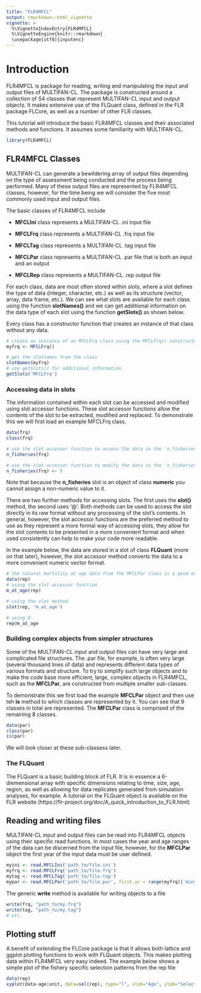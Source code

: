 ```yaml
---
title: "FLR4MFCL"
output: rmarkdown::html_vignette
vignette: >
  %\VignetteIndexEntry{FLR4MFCL}
  %\VignetteEngine{knitr::rmarkdown}
  \usepackage[utf8]{inputenc}
---
```



# Introduction
FLR4MFCL is package for reading, writing and manipulating the input and output files of MULTIFAN-CL. The package is constructed around a collection of S4 classes that represent MULTIFAN-CL input and output objects. It makes extensive use of the FLQuant class, defined in the FLR package FLCore, as well as a number of other FLR classes.

This tutorial will introduce the basic FLR4MFCL classes and their associated methods and functions. It assumes some familiarity with MULTIFAN-CL. 

```r
library(FLR4MFCL)
```

## FLR4MFCL Classes
MULTIFAN-CL can generate a bewildering array of output files depending on the type of assessment being conducted and the process being performed. Many of these output files are represented by FLR4MFCL classes, however, for the time being we will consider the five most commonly used input and output files.

The basic classes of FLR4MFCL include

* __MFCLIni__ class represents a MULTIFAN-CL .ini input file

* __MFCLFrq__ class represents a MULTIFAN-CL .frq input file

* __MFCLTag__ class represents a MULTIFAN-CL .tag input file

* __MFCLPar__ class represents a MULTIFAN-CL .par file that is both an input and an output 

* __MFCLRep__ class represents a MULTIFAN-CL .rep output file


For each class, data are most often stored within slots, where a slot defines the type of data (integer, character, etc.) as well as its structure (vector, array, data frame, etc.). We can see what slots are available for each class using the function **slotNames()** and we can get additional information on the data type of each slot using the function **getSlots()** as shown below.

Every class has a constructor function that creates an instance of that class without any data.

```r
# create an instance of an MFCLFrq class using the MFCLFrq() constructor
myfrq <- MFCLFrq()

# get the slotnames from the class
slotNames(myfrq)
# use getSlots() for additional information 
getSlots('MFCLFrq')
```

<!--
Classes define the representation of objects, in other words, they define a template for data structures with the data often organised in slots.

Everything in R is an object and every object belongs to a class. For example, the object **myfrq** created above is an object of class **MFCLFrq** that is built from a collection of smaller objects, each one belonging to a class. The **n_fisheries** slot, for example is an object of class **numeric** . -->

### Accessing data in slots
The information contained within each slot can be accessed and modified using slot accessor functions. These slot accessor functions allow the contents of the slot to be extracted, modified and replaced. To demonstrate this we will first load an example MFCLFrq class.

```r
data(frq)
class(frq)

# use the slot accessor function to access the data in the 'n_fisheries' slot
n_fisheries(frq)

# use the slot accessor function to modify the data in the 'n_fisheries' slot
n_fisheries(frq) <- 5

```
Note that because the **n_fisheries** slot is an object of class **numeric** you cannot assign a non-numeric value to it. 

There are two further methods for accessing slots. The first uses the **slot()** method, the second uses '@'. Both methods can be used to access the slot directly in its raw format without any processing of the slot's contents. In general, however, the slot accessor functions are the preferred method to use as they represent a more formal way of accessing slots, they allow for the slot contents to be presented in a more convenient format and when used consistently can help to make your code more readable. 

In the example below, the data are stored in a slot of class **FLQuant** (more on that later), however, the slot accessor method converts the data to a more convenient numeric vector format. 

```r
# the natural mortality at age data from the MFCLPar class is a good example of how slot accessors can improve access to data.
data(rep)
# using the slot accessor function
m_at_age(rep)

# using the slot method
slot(rep, 'm_at_age')

# using @
rep@m_at_age
```


### Building complex objects from simpler structures
Some of the MULTIFAN-CL input and output files can have very large and complicated file structures. The .par file, for example, is often very large (several thousand lines of data) and represents different data types of various formats and structure. To try to simplify such large objects and to make the code base more efficient, large, complex objects in FLR4MFCL, such as the **MFCLPar**, are constructed from multiple smaller sub-classes.

To demonstrate this we first load the example **MFCLPar** object and then use teh **is** method to which classes are represented by it. You can see that 9 classes in total are represented. The **MFCLPar** class is comprised of the remaining 8 classes.

```r
data(par)
class(par)
is(par)
```

We will look closer at these sub-classess later.

### The FLQuant
The FLQuant is a basic building block of FLR. It is in essence a 6-diemensional array with specific dimensions relating to time, size, age, region, as well as allowing for data replicates generated from simulation analyses, for example. A tutorial on the FLQuant object is available on the FLR website (https://flr-project.org/doc/A_quick_introduction_to_FLR.html)

## Reading and writing files
MULTIFAN-CL input and output files can be read into FLR4MFCL objects using their specific read functions. In most cases the year and age ranges of the data can be discerned from the input file, however, for the **MFCLPar** object the first year of the input data must be user defined.

```r
myini <- read.MFCLIni('path_to/file.ini')
myfrq <- read.MFCLFrq('path_to/file.frq')
mytag <- read.MFCLTag('path_to/file.tag')
mypar <- read.MFCLPar('path_to/file.par', first.yr = range(myfrq)['minyear'])
```

The generic **write** method is available for writing objects to a file

```r
write(frq, "path_to/my.frq")
write(tag, "path_to/my.tag")
# etc.
```


## Plotting stuff
A benefit of extending the FLCore package is that it allows both lattice and ggplot plotting functions to work with FLQuant objects. This makes plotting data within FLR4MFCL very easy indeed. The example below shows a simple plot of the fishery specific selection patterns from the rep file

```r
data(rep)
xyplot(data~age|unit, data=sel(rep), type="l", xlab="Age", ylab="Selection")
```

<!--
xyplot(data~year, group=qname, data=FLQuants(qts(areaSums(adultBiomass(rep))), 
                                             qts(areaSums(adultBiomass_nofish(rep)))), type="l")
-->                                             
                                             

